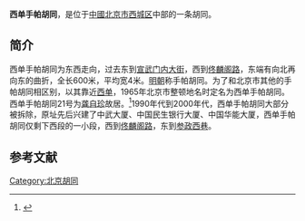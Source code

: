 {{NoteTA|zh-hant:衚衕;zh-hans:胡同}}
{{Coord|39.9062822|116.3697203|type:landmark_region:CN-11_source:GoogleMaps|display=title}}
'''西单手帕胡同'''，是位于[[中華人民共和國|中國]][[北京市|北京市]][[西城区|西城区]]中部的一条胡同。

==简介==
西单手帕胡同为东西走向，过去东到[[宣武门内大街|宣武门内大街]]，西到[[佟麟阁路|佟麟阁路]]，东端有向北再向东的曲折，全长600米，平均宽4米。[[明朝|明朝]]称手帕胡同。为了和北京市其他的手帕胡同相区别，以其靠近[[西单|西单]]，1965年北京市整顿地名时定名为西单手帕胡同。西单手帕胡同21号为[[龚自珍|龚自珍]]故居。<ref>{{Cite web |url=http://www.bjdclib.com/subdb/laneculture/lane/200907/t20090702_3953.html |title=西单手帕胡同，东华流韵，2009-07-02 |access-date=2015-03-08 |archive-date=2019-08-23 |archive-url=https://web.archive.org/web/20190823111857/http://www.bjdclib.com/subdb/laneculture/lane/200907/t20090702_3953.html |dead-url=no }}</ref>1990年代到2000年代，西单手帕胡同大部分被拆除，原址先后兴建了中武大厦、中国民生银行大厦、中国华能大厦，西单手帕胡同仅剩下西段的一小段，西到[[佟麟阁路|佟麟阁路]]，东到[[参政西巷|参政西巷]]。

==参考文献==
{{reflist}}

[[Category:北京胡同|Category:北京胡同]]